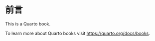 # 前言 {#sec-preface .unnumbered}

This is a Quarto book.

To learn more about Quarto books visit <https://quarto.org/docs/books>.
